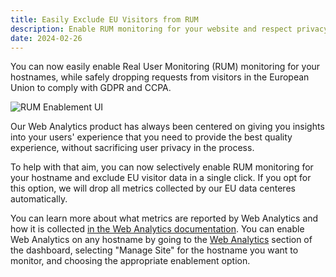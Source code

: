 ```yaml
---
title: Easily Exclude EU Visitors from RUM
description: Enable RUM monitoring for your website and respect privacy laws with ease.
date: 2024-02-26
---
```


You can now easily enable Real User Monitoring (RUM) monitoring for your hostnames, while safely dropping requests from visitors in the European Union to comply with GDPR and CCPA.

![RUM Enablement UI](~/assets/images/changelog/web-analytics/2025-02-26-rum-eu.png)

Our Web Analytics product has always been centered on giving you insights into your users' experience that you need to provide the best quality experience, without sacrificing user privacy in the process.

To help with that aim, you can now selectively enable RUM monitoring for your hostname and exclude EU visitor data in a single click. If you opt for this option, we will drop all metrics collected by our EU data centeres automatically.

You can learn more about what metrics are reported by Web Analytics and how it is collected [in the Web Analytics documentation](/web-analytics/data-metrics/). You can enable Web Analytics on any hostname by going to the [Web Analytics](https://dash.cloudflare.com/?to=/:account/web-analytics/sites) section of the dashboard, selecting "Manage Site" for the hostname you want to monitor, and choosing the appropriate enablement option.
